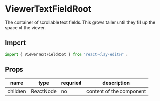 
<Meta title="API/ViewerTextFieldRoot" />

# ViewerTextFieldRoot

The container of scrollable text fields. This grows taller until they fill up the space of the viewer.

## Import

```ts
import { ViewerTextFieldRoot } from 'react-clay-editor';
```

## Props

| name     | type      | requried | description              |
| -------- | --------- | -------- | ------------------------ |
| children | ReactNode | no       | content of the component |
